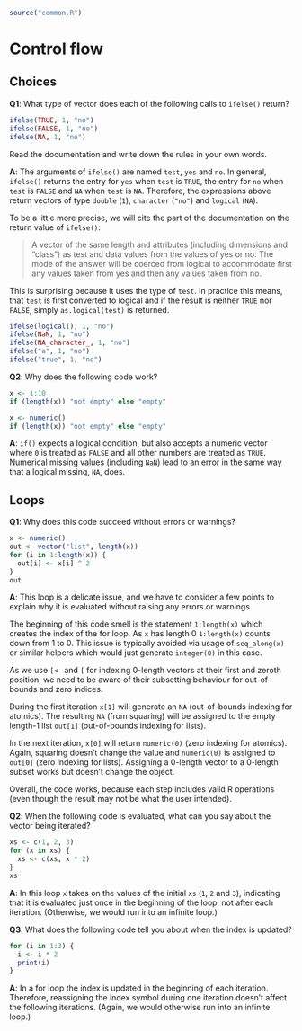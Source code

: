```r
source("common.R")
```

# Control flow
<!-- 5 -->
\stepcounter{section}
## Choices
<!-- 5.2 -->

__[Q1]{.Q}__: What type of vector does each of the following calls to `ifelse()` return?

```r
ifelse(TRUE, 1, "no")
ifelse(FALSE, 1, "no")
ifelse(NA, 1, "no")
```

Read the documentation and write down the rules in your own words.

__[A]{.solved}__: The arguments of `ifelse()` are named `test`, `yes` and `no`. In general, `ifelse()` returns the entry for `yes` when `test` is `TRUE`, the entry for `no` when `test` is `FALSE` and `NA` when `test` is `NA`. Therefore, the expressions above return vectors of type `double` (`1`), `character` (`"no"`) and `logical` (`NA`).

To be a little more precise, we will cite the part of the documentation on the return value of `ifelse()`:

> A vector of the same length and attributes (including dimensions and "class") as test and data values from the values of yes or no. The mode of the answer will be coerced from logical to accommodate first any values taken from yes and then any values taken from no.

This is surprising because it uses the type of `test`. In practice this means, that `test` is first converted to logical and if the result is neither `TRUE` nor `FALSE`, simply `as.logical(test)` is returned.

```r
ifelse(logical(), 1, "no")
ifelse(NaN, 1, "no")
ifelse(NA_character_, 1, "no")
ifelse("a", 1, "no")
ifelse("true", 1, "no")
```

__[Q2]{.Q}__: Why does the following code work?

```r
x <- 1:10
if (length(x)) "not empty" else "empty"

x <- numeric()
if (length(x)) "not empty" else "empty"
```

__[A]{.solved}__: `if()` expects a logical condition, but also accepts a numeric vector where `0` is treated as `FALSE` and all other numbers are treated as `TRUE`. Numerical missing values (including `NaN`) lead to an error in the same way that a logical missing, `NA`, does.

## Loops
<!-- 5.3 -->

__[Q1]{.Q}__: Why does this code succeed without errors or warnings?

```r
x <- numeric()
out <- vector("list", length(x))
for (i in 1:length(x)) {
  out[i] <- x[i] ^ 2
}
out
```

__[A]{.solved}__: This loop is a delicate issue, and we have to consider a few points to explain why it is evaluated without raising any errors or warnings.

The beginning of this code smell is the statement `1:length(x)` which creates the index of the for loop. As `x` has length 0 `1:length(x)` counts down from 1 to 0. This issue is typically avoided via usage of `seq_along(x)` or similar helpers which would just generate `integer(0)` in this case.

As we use `[<-` and `[` for indexing 0-length vectors at their first and zeroth position, we need to be aware of their subsetting behaviour for out-of-bounds and zero indices.

During the first iteration `x[1]` will generate an `NA` (out-of-bounds indexing for atomics). The resulting `NA` (from squaring) will be assigned to the empty length-1 list `out[1]` (out-of-bounds indexing for lists).

In the next iteration, `x[0]` will return `numeric(0)` (zero indexing for atomics). Again, squaring doesn't change the value and `numeric(0)` is assigned to `out[0]` (zero indexing for lists). Assigning a 0-length vector to a 0-length subset works but doesn't change the object.

Overall, the code works, because each step includes valid R operations (even though the result may not be what the user intended).

__[Q2]{.Q}__: When the following code is evaluated, what can you say about the vector being iterated?

```r
xs <- c(1, 2, 3)
for (x in xs) {
  xs <- c(xs, x * 2)
}
xs
```

__[A]{.solved}__: In this loop `x` takes on the values of the initial `xs` (`1`, `2` and `3`), indicating that it is evaluated just once in the beginning of the loop, not after each iteration. (Otherwise, we would run into an infinite loop.)

__[Q3]{.Q}__: What does the following code tell you about when the index is updated?

```r
for (i in 1:3) {
  i <- i * 2
  print(i) 
}
```

__[A]{.solved}__: In a for loop the index is updated in the beginning of each iteration. Therefore, reassigning the index symbol during one iteration doesn't affect the following iterations. (Again, we would otherwise run into an infinite loop.)
